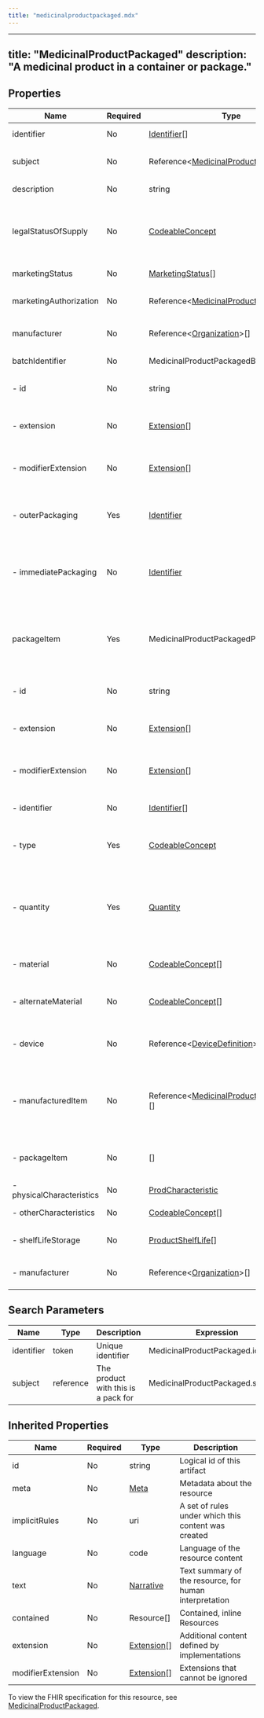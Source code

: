 ```yaml
---
title: "medicinalproductpackaged.mdx"
---
```


---
title: "MedicinalProductPackaged"
description: "A medicinal product in a container or package."
---

## Properties

| Name                      | Required | Type                                                                                                        | Description                                                                                                         |
| ------------------------- | -------- | ----------------------------------------------------------------------------------------------------------- | ------------------------------------------------------------------------------------------------------------------- |
| identifier                | No       | [Identifier](/medical-api/fhir/data-types/identifier)[]                                                     | Unique identifier                                                                                                   |
| subject                   | No       | Reference&lt;[MedicinalProduct](/medical-api/fhir/resources/medicinalproduct)&gt;[]                         | The product with this is a pack for                                                                                 |
| description               | No       | string                                                                                                      | Textual description                                                                                                 |
| legalStatusOfSupply       | No       | [CodeableConcept](/medical-api/fhir/data-types/codeableconcept)                                             | The legal status of supply of the medicinal product as classified by the regulator                                  |
| marketingStatus           | No       | [MarketingStatus](/medical-api/fhir/data-types/marketingstatus)[]                                           | Marketing information                                                                                               |
| marketingAuthorization    | No       | Reference&lt;[MedicinalProductAuthorization](/medical-api/fhir/resources/medicinalproductauthorization)&gt; | Manufacturer of this Package Item                                                                                   |
| manufacturer              | No       | Reference&lt;[Organization](/medical-api/fhir/resources/organization)&gt;[]                                 | Manufacturer of this Package Item                                                                                   |
| batchIdentifier           | No       | MedicinalProductPackagedBatchIdentifier                                                                     | Batch numbering                                                                                                     |
| - id                      | No       | string                                                                                                      | Unique id for inter-element referencing                                                                             |
| - extension               | No       | [Extension](/medical-api/fhir/data-types/extension)[]                                                       | Additional content defined by implementations                                                                       |
| - modifierExtension       | No       | [Extension](/medical-api/fhir/data-types/extension)[]                                                       | Extensions that cannot be ignored even if unrecognized                                                              |
| - outerPackaging          | Yes      | [Identifier](/medical-api/fhir/data-types/identifier)                                                       | A number appearing on the outer packaging of a specific batch                                                       |
| - immediatePackaging      | No       | [Identifier](/medical-api/fhir/data-types/identifier)                                                       | A number appearing on the immediate packaging (and not the outer packaging)                                         |
| packageItem               | Yes      | MedicinalProductPackagedPackageItem                                                                         | A packaging item, as a contained for medicine, possibly with other packaging items within                           |
| - id                      | No       | string                                                                                                      | Unique id for inter-element referencing                                                                             |
| - extension               | No       | [Extension](/medical-api/fhir/data-types/extension)[]                                                       | Additional content defined by implementations                                                                       |
| - modifierExtension       | No       | [Extension](/medical-api/fhir/data-types/extension)[]                                                       | Extensions that cannot be ignored even if unrecognized                                                              |
| - identifier              | No       | [Identifier](/medical-api/fhir/data-types/identifier)[]                                                     | Including possibly Data Carrier Identifier                                                                          |
| - type                    | Yes      | [CodeableConcept](/medical-api/fhir/data-types/codeableconcept)                                             | The physical type of the container of the medicine                                                                  |
| - quantity                | Yes      | [Quantity](/medical-api/fhir/data-types/quantity)                                                           | The quantity of this package in the medicinal product, at the current level of packaging. The outermost is always 1 |
| - material                | No       | [CodeableConcept](/medical-api/fhir/data-types/codeableconcept)[]                                           | Material type of the package item                                                                                   |
| - alternateMaterial       | No       | [CodeableConcept](/medical-api/fhir/data-types/codeableconcept)[]                                           | A possible alternate material for the packaging                                                                     |
| - device                  | No       | Reference&lt;[DeviceDefinition](/medical-api/fhir/resources/devicedefinition)&gt;[]                         | A device accompanying a medicinal product                                                                           |
| - manufacturedItem        | No       | Reference&lt;[MedicinalProductManufactured](/medical-api/fhir/resources/medicinalproductmanufactured)&gt;[] | The manufactured item as contained in the packaged medicinal product                                                |
| - packageItem             | No       | []                                                                                                          | Allows containers within containers                                                                                 |
| - physicalCharacteristics | No       | [ProdCharacteristic](/medical-api/fhir/data-types/prodcharacteristic)                                       | Dimensions, color etc.                                                                                              |
| - otherCharacteristics    | No       | [CodeableConcept](/medical-api/fhir/data-types/codeableconcept)[]                                           | Other codeable characteristics                                                                                      |
| - shelfLifeStorage        | No       | [ProductShelfLife](/medical-api/fhir/data-types/productshelflife)[]                                         | Shelf Life and storage information                                                                                  |
| - manufacturer            | No       | Reference&lt;[Organization](/medical-api/fhir/resources/organization)&gt;[]                                 | Manufacturer of this Package Item                                                                                   |

## Search Parameters

| Name       | Type      | Description                         | Expression                          |
| ---------- | --------- | ----------------------------------- | ----------------------------------- |
| identifier | token     | Unique identifier                   | MedicinalProductPackaged.identifier |
| subject    | reference | The product with this is a pack for | MedicinalProductPackaged.subject    |

## Inherited Properties

| Name              | Required | Type                                                  | Description                                            |
| ----------------- | -------- | ----------------------------------------------------- | ------------------------------------------------------ |
| id                | No       | string                                                | Logical id of this artifact                            |
| meta              | No       | [Meta](/medical-api/fhir/data-types/meta)             | Metadata about the resource                            |
| implicitRules     | No       | uri                                                   | A set of rules under which this content was created    |
| language          | No       | code                                                  | Language of the resource content                       |
| text              | No       | [Narrative](/medical-api/fhir/data-types/narrative)   | Text summary of the resource, for human interpretation |
| contained         | No       | Resource[]                                            | Contained, inline Resources                            |
| extension         | No       | [Extension](/medical-api/fhir/data-types/extension)[] | Additional content defined by implementations          |
| modifierExtension | No       | [Extension](/medical-api/fhir/data-types/extension)[] | Extensions that cannot be ignored                      |

To view the FHIR specification for this resource, see [MedicinalProductPackaged](https://www.hl7.org/fhir/StructureDefinition/MedicinalProductPackaged).
